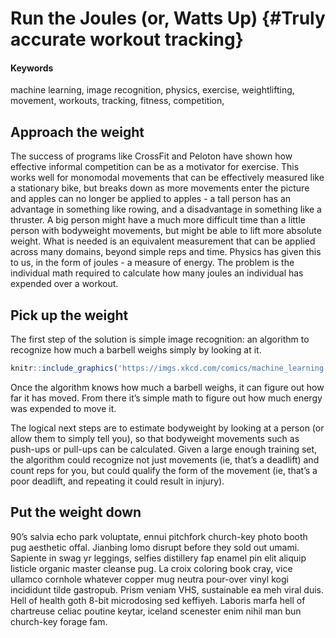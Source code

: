 # Run the Joules (or, Watts Up) {#Truly accurate workout tracking}

#### Keywords {-}

machine learning, image recognition, physics, exercise, weightlifting, movement, workouts, tracking, fitness, competition,

## Approach the weight

The success of programs like CrossFit and Peloton have shown how effective informal competition can be as a motivator for exercise.  This works well for monomodal movements that can be effectively measured like a stationary bike, but breaks down as more movements enter the picture and apples can no longer be applied to apples - a tall person has an advantage in something like rowing, and a disadvantage in something like a thruster.  A big person might have a much more difficult time than a little person with bodyweight movements, but might be able to lift more absolute weight. What is needed is an equivalent measurement that can be applied across many domains, beyond simple reps and time.  Physics has given this to us, in the form of joules - a measure of energy.  The problem is the individual math required to calculate how many joules an individual has expended over a workout.

## Pick up the weight

The first step of the solution is simple image recognition:  an algorithm to recognize how much a barbell weighs simply by looking at it.  

<!-- ...or include images directly from the web. Cite your sources! -->
```r
knitr::include_graphics('https://imgs.xkcd.com/comics/machine_learning.png')
```

Once the algorithm knows how much a barbell weighs, it can figure out how far it has moved.  From there it's simple math to figure out how much energy was expended to move it.

The logical next steps are to estimate bodyweight by looking at a person (or allow them to simply tell you), so that bodyweight movements such as push-ups or pull-ups can be calculated.  Given a large enough training set, the algorithm could recognize not just movements (ie, that's a deadlift) and count reps for you, but could qualify the form of the movement (ie, that's a poor deadlift, and repeating it could result in injury).

## Put the weight down

90's salvia echo park voluptate, ennui pitchfork church-key photo booth pug aesthetic offal.  Jianbing lomo disrupt before they sold out umami.  Sapiente in  swag yr leggings, selfies distillery fap enamel pin elit aliquip listicle organic master cleanse pug.  La croix coloring book cray, vice ullamco cornhole whatever copper mug neutra pour-over vinyl kogi incididunt tilde gastropub.  Prism veniam VHS, sustainable ea meh viral duis.  Hell of health goth 8-bit microdosing sed keffiyeh.  Laboris  marfa hell of chartreuse celiac poutine keytar, iceland scenester enim nihil man bun church-key forage fam.
